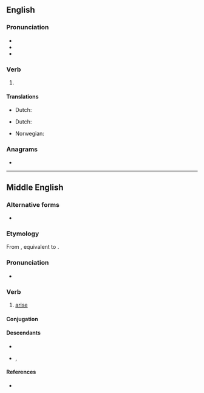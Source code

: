 {{also|ärisen}}
==English==

===Pronunciation===
* {{IPA|en|/əˈɹɪzən/}}
* {{audio|en|En-us-arisen.ogg|Audio (US)}}
* {{rhymes|en|ɪzən}}

===Verb===
{{head|en|verb form}}

# {{inflection of|en|arise||past|part}}

====Translations====
{{trans-top|gotten up}}
* Dutch: {{t+|nl|opstaan}}
{{trans-mid}}
{{trans-bottom}}

{{trans-top|started to exist}}
* Dutch: {{t+|nl|ontstaan}}
{{trans-mid}}
* Norwegian: {{t|no|oppstått}}
{{trans-bottom}}

===Anagrams===
* {{anagrams|en|a=aeinrs|Neiras|Nerias|Raines|Resian|arsine|erasin|esiRNA|esirna|sarnie}}

----
==Middle English==

===Alternative forms===
* {{alter|enm|arrisen}} {{q|rare}}

===Etymology===
From {{inh|enm|ang|ārīsan}}, equivalent to {{prefix|enm|a-|risen}}.

===Pronunciation===
* {{IPA|enm|/aˈriːsən/}}

===Verb===
{{head|enm|verb}}

# [[arise]]

====Conjugation====
{{enm-conj|type=weak|stem=aris}}

====Descendants====
* {{desc|en|arise}}
* {{desc|sco|arise}}, {{l|sco|aryse}}

====References====
* {{R:MED Online|entry=arīsen (v.) |id=MED2240}}